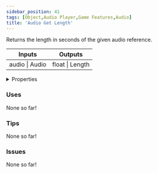 ```yaml
---
sidebar_position: 41
tags: [Object,Audio Player,Game Features,Audio]
title: 'Audio Get Length'
---
```


Returns the length in seconds of the given audio reference.



<IChip uuid="be5262f0-1f67-4be7-aa8c-967c30bd5487"/>

<table><thead><tr><th>Inputs</th><th>Outputs</th></tr></thead><tbody><tr><td>audio | Audio</td><td>float | Length</td></tr></tbody></table>

<details>
  <summary>Properties</summary>
  <div>
    <div>
    <table>
      <tbody>
        <tr>
          <td>Is beta required?</td>
          <td>No</td>
        </tr>
        <tr>
          <td>Is chip a trolling risk?</td>
          <td>No</td>
        </tr>
        <tr>
          <td>Is chip a role assignment risk?</td>
          <td>No</td>
        </tr>
        <tr>
          <td>Chip UUID</td>
          <td>be5262f0-1f67-4be7-aa8c-967c30bd5487</td>
        </tr>
        <tr>
          <td>Room availability</td>
          <td>Available everywhere</td>
        </tr>
      </tbody>
    </table>
    </div>
  </div>
</details>

### Uses

None so far!

### Tips

None so far!

### Issues

None so far!